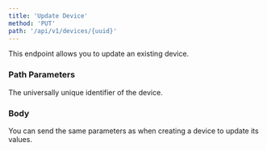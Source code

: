 ```yaml
---
title: 'Update Device'
method: 'PUT'
path: '/api/v1/devices/{uuid}'
---
```


This endpoint allows you to update an existing device.

### Path Parameters

<ParamField path="uuid" type="string" required>
  The universally unique identifier of the device.
</ParamField>

### Body

You can send the same parameters as when creating a device to update its values. 